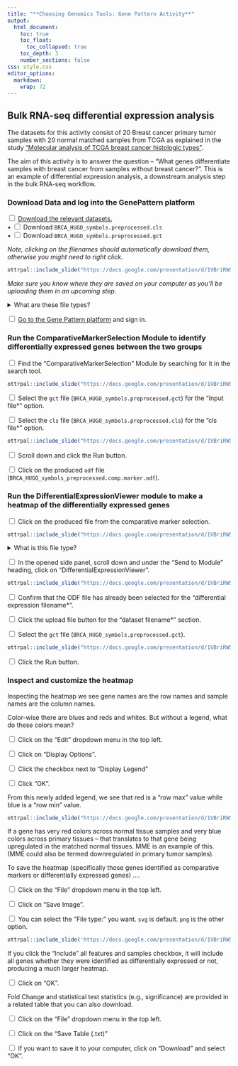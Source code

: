 ```yaml
---
title: "**Choosing Genomics Tools: Gene Pattern Activity**"
output:
  html_document:
    toc: true
    toc_float:
      toc_collapsed: true
    toc_depth: 3
    number_sections: false
css: style.css
editor_options:
  markdown:
    wrap: 72
---
```


## Bulk RNA-seq differential expression analysis

The datasets for this activity consist of 20 Breast cancer primary tumor samples with 20 normal matched samples from TCGA as explained in the study ["Molecular analysis of TCGA breast cancer histologic types"](https://pmc.ncbi.nlm.nih.gov/articles/PMC9028992/).

The aim of this activity is to answer the question -- "What genes differentiate samples with breast cancer from samples without breast cancer?". This is an example of differential expression analysis, a downstream analysis step in the bulk RNA-seq workflow.

### Download Data and log into the GenePattern platform

<input type="checkbox"> [Download the relevant datasets.](https://datasets.genepattern.org/?prefix=data/workshops/240411-PSTP/)<br/>
 • <input type="checkbox"> Download `BRCA_HUGO_symbols.preprocessed.cls`<br/>
 • <input type="checkbox"> Download `BRCA_HUGO_symbols.preprocessed.gct`<br/>

*Note, clicking on the filenames should automatically download them, otherwise you might need to right click.*

```r
ottrpal::include_slide("https://docs.google.com/presentation/d/1VBriRWSN-XJEjuzP29TkbkpiGpSJslTrtleqZwtlsDM/edit#slide=id.g2f2ca03ec26_0_0")
```

*Make sure you know where they are saved on your computer as you'll be uploading them in an upcoming step.*

<details><summary>What are these file types?</summary>

:::explain_block

The `gct` file is a Gene Cluster Text file format used to describe an expression dataset. [See more about `gct` files at this Broad Institute resource.](https://software.broadinstitute.org/cancer/software/gsea/wiki/index.php/Data_formats#GCT:_Gene_Cluster_Text_file_format_.28.2A.gct.29)

```r
ottrpal::include_slide("https://docs.google.com/presentation/d/1VBriRWSN-XJEjuzP29TkbkpiGpSJslTrtleqZwtlsDM/edit#slide=id.g2f2ca03ec26_0_11")
```

The `cls` file is a Categorial (e.g., tumor vs normal) class file format, specifying phenotype or class labels associated with each sample in the expression data. [See more about `cls` files at this Broad Institute resource.](https://software.broadinstitute.org/cancer/software/gsea/wiki/index.php/Data_formats#CLS:_Categorical_.28e.g_tumor_vs_normal.29_class_file_format_.28.2A.cls.29)

```r
ottrpal::include_slide("https://docs.google.com/presentation/d/1VBriRWSN-XJEjuzP29TkbkpiGpSJslTrtleqZwtlsDM/edit#slide=id.g2f2ca03ec26_0_19")
```

[See this resource from GenePattern for more information on creating these input files for your work.](https://www.genepattern.org/file-formats-guide/#gsc.tab=0)

```r
ottrpal::include_slide("https://docs.google.com/presentation/d/1VBriRWSN-XJEjuzP29TkbkpiGpSJslTrtleqZwtlsDM/edit#slide=id.g2f2ca03ec26_0_5")
```

:::
</details>

<input type="checkbox"> [Go to the Gene Pattern platform](http://cloud.genepattern.org/gp/) and sign in.

### Run the ComparativeMarkerSelection Module to identify differentially expressed genes between the two groups

<input type="checkbox"> Find the "ComparativeMarkerSelection" Module by searching for it in the search tool.

```r
ottrpal::include_slide("https://docs.google.com/presentation/d/1VBriRWSN-XJEjuzP29TkbkpiGpSJslTrtleqZwtlsDM/edit#slide=id.g2f2ca03ec26_0_26")
```

<input type="checkbox"> Select the `gct` file (`BRCA_HUGO_symbols.preprocessed.gct`) for the "Input file*" option.

<input type="checkbox"> Select the `cls` file (`BRCA_HUGO_symbols.preprocessed.cls`) for the "cls file*" option.

```r
ottrpal::include_slide("https://docs.google.com/presentation/d/1VBriRWSN-XJEjuzP29TkbkpiGpSJslTrtleqZwtlsDM/edit#slide=id.g2f2ca03ec26_0_41")
```

<input type="checkbox"> Scroll down and click the Run button.

<input type="checkbox"> Click on the produced `odf` file (`BRCA_HUGO_symbols_preprocessed.comp.marker.odf`).

### Run the DifferentialExpressionViewer module to make a heatmap of the differentially expressed genes


<input type="checkbox"> Click on the produced file from the comparative marker selection.
```r
ottrpal::include_slide("https://docs.google.com/presentation/d/1VBriRWSN-XJEjuzP29TkbkpiGpSJslTrtleqZwtlsDM/edit#slide=id.g2f2ca03ec26_0_50")
```

<details><summary>What is this file type?</summary>

::: explain_block
An ODF is an Output Description Format file, a GenePattern specific filetype. It is similar to a GCT file format, describing a gene expression dataset; however, the ODF filetype has a specialized header. [See more information about ODF files from GenePattern.](https://www.genepattern.org/file-formats-guide/#ODF)

```r
ottrpal::include_slide("https://docs.google.com/presentation/d/1VBriRWSN-XJEjuzP29TkbkpiGpSJslTrtleqZwtlsDM/edit#slide=id.g2800f2a6905_0_122")
```

:::
</details>

<input type="checkbox"> In the opened side panel, scroll down and under the "Send to Module" heading, click on "DifferentialExpressionViewer".

```r
ottrpal::include_slide("https://docs.google.com/presentation/d/1VBriRWSN-XJEjuzP29TkbkpiGpSJslTrtleqZwtlsDM/edit#slide=id.g2f2ca03ec26_0_55")
```

<input type="checkbox"> Confirm that the ODF file has already been selected for the "differential expression filename*".

<input type="checkbox"> Click the upload file button for the "dataset filename*" section.

<input type="checkbox"> Select the `gct` file (`BRCA_HUGO_symbols.preprocessed.gct`).

```r
ottrpal::include_slide("https://docs.google.com/presentation/d/1VBriRWSN-XJEjuzP29TkbkpiGpSJslTrtleqZwtlsDM/edit#slide=id.g2f2ca03ec26_0_66")
```

<input type="checkbox"> Click the Run button.

### Inspect and customize the heatmap

Inspecting the heatmap we see gene names are the row names and sample names are the column names.

Color-wise there are blues and reds and whites. But without a legend, what do these colors mean?

<input type="checkbox"> Click on the "Edit" dropdown menu in the top left.

<input type="checkbox"> Click on "Display Options".

<input type="checkbox"> Click the checkbox next to "Display Legend"

<input type="checkbox"> Click "OK".

From this newly added legend, we see that red is a "row max" value while blue is a "row min" value.

```r
ottrpal::include_slide("https://docs.google.com/presentation/d/1VBriRWSN-XJEjuzP29TkbkpiGpSJslTrtleqZwtlsDM/edit#slide=id.g2800f2a6905_0_160")
```

If a gene has very red colors across normal tissue samples and very blue colors across primary tissues -- that translates to that gene being upregulated in the matched normal tissues. MME is an example of this. (MME could also be termed downregulated in primary tumor samples).

To save the heatmap (specifically those genes identified as comparative markers or differentially expressed genes) ....

<input type="checkbox"> Click on the "File" dropdown menu in the top left.

<input type="checkbox"> Click on "Save Image".

<input type="checkbox"> You can select the "File type:" you want. `svg` is default. `png` is the other option.

```r
ottrpal::include_slide('https://docs.google.com/presentation/d/1VBriRWSN-XJEjuzP29TkbkpiGpSJslTrtleqZwtlsDM/edit#slide=id.g2f2ca03ec26_0_79')
```

If you click the "Include" all features and samples checkbox, it will include all genes whether they were identified as differentially expressed or not, producing a much larger heatmap.

<input type="checkbox"> Click on "OK".

Fold Change and statistical test statistics (e.g., significance) are provided in a related table that you can also download.

<input type="checkbox"> Click on the "File" dropdown menu in the top left.

<input type="checkbox"> Click on the "Save Table (.txt)"

<input type="checkbox"> If you want to save it to your computer, click on "Download" and select "OK".

<!--
## Single cell RNA-seq

- [Download practice 10x single cell data](https://s3-us-west-2.amazonaws.com/10x.files/samples/cell/pbmc3k/pbmc3k_filtered_gene_bc_matrices.tar.gz)
- [Go to the Gene Pattern platform](http://cloud.genepattern.org/gp/)
-->
